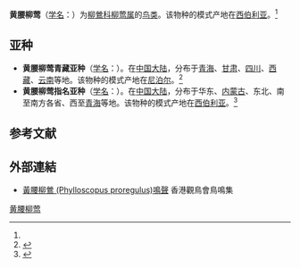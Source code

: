 {{Expand language|1=en|status=yes|time=2022-06-07T14:20:55+00:00}}
{{speciesbox
| name = 黄腰柳莺
| status = LC 
| status_system = IUCN3.1
| image = 20070304贵阳-黄腰柳莺.jpg
| genus = Phylloscopus
| species = proregulus
| authority = (Pallas)<ref name='id3712'>{{cite web| url =http://www.bioinfo.cn/db05/BjdwSpecies.php?action=view&id=3712| title =黄腰柳莺| work =《中国动物物种编目数据库》| publisher =中国科学院微生物研究所| author =中国科学院动物研究所| accessdate =2009-04-04| deadurl =yes| archiveurl =https://web.archive.org/web/20160305001924/http://www.bioinfo.cn/db05/BjdwSpecies.php?action=view&id=3712| archivedate =2016-03-05}}</ref>
| range_map = Phylloscopus proregulus map2.png
| range_map_caption =
<div style="text-align:left;"><big>{{Legend2|#FFFF00|夏季繁殖範圍|border=1px solid #aaa}}<br/> {{Legend2|#0080FF|冬季分佈範圍|border=1px solid #aaa}}</big></div>(分佈範圍為大略估計)
}}

'''黄腰柳莺'''（[[学名|学名]]：{{lang|la|''Phylloscopus proregulus''}}）为[[柳鶯科|柳鶯科]][[柳莺属|柳莺属]]的[[鸟类|鸟类]]。该物种的模式产地在[[西伯利亚|西伯利亚]]。<ref name='id3712'/>

== 亚种 ==
* '''黄腰柳莺青藏亚种'''（[[学名|学名]]：{{lang|la|''Phylloscopus proregulus chloronotus''}}）。在[[中国大陆|中国大陆]]，分布于[[青海|青海]]、[[甘肃|甘肃]]、[[四川|四川]]、[[西藏|西藏]]、[[云南|云南]]等地。该物种的模式产地在[[尼泊尔|尼泊尔]]。<ref name='id3713'>{{cite web| url =http://www.bioinfo.cn/db05/BjdwSpecies.php?action=view&id=3713| title =黄腰柳莺青藏亚种| work =《中国动物物种编目数据库》| publisher =中国科学院微生物研究所| author =中国科学院动物研究所| accessdate =2009-04-04| deadurl =yes| archiveurl =https://web.archive.org/web/20160305094657/http://www.bioinfo.cn/db05/BjdwSpecies.php?action=view&id=3713| archivedate =2016-03-05}}</ref>
* '''黄腰柳莺指名亚种'''（[[学名|学名]]：{{lang|la|''Phylloscopus proregulus proregulus''}}）。在[[中国大陆|中国大陆]]，分布于华东、[[内蒙古|内蒙古]]、东北、南至南方各省、西至[[青海|青海]]等地。该物种的模式产地在[[西伯利亚|西伯利亚]]。<ref name='id3714'>{{cite web| url =http://www.bioinfo.cn/db05/BjdwSpecies.php?action=view&id=3714| title =黄腰柳莺指名亚种| work =《中国动物物种编目数据库》| publisher =中国科学院微生物研究所| author =中国科学院动物研究所| accessdate =2009-04-04| deadurl =yes| archiveurl =https://web.archive.org/web/20160305045027/http://www.bioinfo.cn/db05/BjdwSpecies.php?action=view&id=3714| archivedate =2016-03-05}}</ref>

== 参考文献 ==
{{reflist}}

==外部連結==
*[http://www.hkbws.org.hk/web/chi/birdcall/Pwarbler.wav 黃腰柳鶯 (Phylloscopus proregulus)鳴聲]{{Wayback|url=http://www.hkbws.org.hk/web/chi/birdcall/Pwarbler.wav |date=20150810051231 }} 香港觀鳥會鳥鳴集
{{Taxonbar|from=Q752513}}

[[Category:柳莺属|黄腰柳莺]]